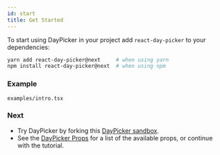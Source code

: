 ```yaml
---
id: start
title: Get Started
---
```


To start using DayPicker in your project add `react-day-picker` to your dependencies:

```bash
yarn add react-day-picker@next     # when using yarn
npm install react-day-picker@next  # when using npm
```

### Example

```include
examples/intro.tsx
```

### Next

- Try DayPicker by forking this [DayPicker sandbox](https://codesandbox.io/s/react-day-picker-v8-eg8mw).
- See the [DayPicker Props](/api/interfaces/daypickerprops) for a list of the
  available props, or continue with the tutorial.
